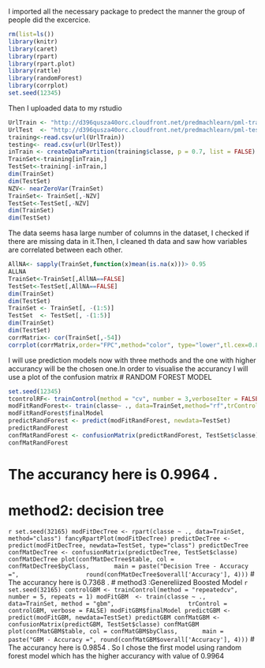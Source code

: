

I imported all the necessary package to predect the manner the group of people did the excercice.
```r
rm(list=ls())
library(knitr)
library(caret)
library(rpart)
library(rpart.plot)
library(rattle)
library(randomForest)
library(corrplot)
set.seed(12345)
```
Then I uploaded data to my rstudio 
```r
UrlTrain <- "http://d396qusza40orc.cloudfront.net/predmachlearn/pml-training.csv"
UrlTest  <- "http://d396qusza40orc.cloudfront.net/predmachlearn/pml-testing.csv"
training<-read.csv(url(UrlTrain))
testing<- read.csv(url(UrlTest))
inTrain <- createDataPartition(training$classe, p = 0.7, list = FALSE)
TrainSet<-training[inTrain,]
TestSet<-training[-inTrain,]
dim(TrainSet)
dim(TestSet)
NZV<- nearZeroVar(TrainSet)
TrainSet<- TrainSet[,-NZV]
TestSet<-TestSet[,-NZV]
dim(TrainSet)
dim(TestSet)
```
The data seems hasa large number of columns in the dataset, I checked if there are missing data in it.Then,
I cleaned th data and saw how variables are correlated between each other.
```r
AllNA<- sapply(TrainSet,function(x)mean(is.na(x)))> 0.95
ALLNA
TrainSet<-TrainSet[,AllNA==FALSE]
TestSet<-TestSet[,AllNA==FALSE]
dim(TrainSet)
dim(TestSet)
TrainSet <- TrainSet[, -(1:5)]
TestSet  <- TestSet[, -(1:5)]
dim(TrainSet)
dim(TestSet)
corrMatrix<- cor(TrainSet[,-54])
corrplot(corrMatrix,order="FPC",method="color", type="lower",tl.cex=0.8,tl.col=rgb(0,0,0))
```
I will use prediction models now with three methods and the one with higher accurancy will be the chosen one.In order to visualise the accurancy I will use a plot of the confusion matrix
# RANDOM FOREST MODEL

```r
set.seed(12345)
tcontrolRF<- trainControl(method = "cv", number = 3,verboseIter = FALSE)
modFitRandForest<- train(classe~ ., data=TrainSet,method="rf",trControl=tcontrolRF )
modFitRandForest$finalModel
predictRandForest <- predict(modFitRandForest, newdata=TestSet)
predictRandForest
confMatRandForest <- confusionMatrix(predictRandForest, TestSet$classe)
confMatRandForest
```
# The accurancy here is 0.9964 .
# method2: decision tree
```r
set.seed(32165)
modFitDecTree <- rpart(classe ~ ., data=TrainSet, method="class")
fancyRpartPlot(modFitDecTree)
predictDecTree <- predict(modFitDecTree, newdata=TestSet, type="class")
predictDecTree
confMatDecTree <- confusionMatrix(predictDecTree, TestSet$classe)
confMatDecTree
plot(confMatDecTree$table, col = confMatDecTree$byClass, 
     main = paste("Decision Tree - Accuracy =",
                  round(confMatDecTree$overall['Accuracy'], 4)))
		```
# The accurancy here is  0.7368 .
# method3 :Genereliized Boosted Model
```r
set.seed(32165)
controlGBM <- trainControl(method = "repeatedcv", number = 5, repeats = 1)
modFitGBM  <- train(classe ~ ., data=TrainSet, method = "gbm",
                    trControl = controlGBM, verbose = FALSE)
modFitGBM$finalModel
predictGBM <- predict(modFitGBM, newdata=TestSet)
predictGBM
confMatGBM <- confusionMatrix(predictGBM, TestSet$classe)
confMatGBM
plot(confMatGBM$table, col = confMatGBM$byClass, 
     main = paste("GBM - Accuracy =", round(confMatGBM$overall['Accuracy'], 4)))
     ```
	 # The accurancy here is  0.9854 .
 So I chose the first model using random forest model which has the higher accurancy with value of 0.9964
